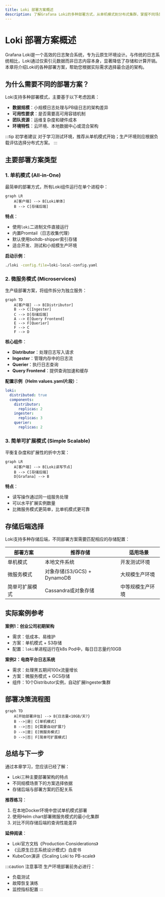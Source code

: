 ```yaml
---
title: Loki 部署方案概述
description: 了解Grafana Loki的多种部署方式，从单机模式到分布式集群，掌握不同场景下的最佳实践方案。
---
```


# Loki 部署方案概述

Grafana Loki是一个高效的日志聚合系统，专为云原生环境设计。与传统的日志系统相比，Loki通过仅索引元数据而非日志内容本身，显著降低了存储和计算开销。本章将介绍Loki的各种部署方案，帮助您根据实际需求选择最合适的架构。

## 为什么需要不同的部署方案？

Loki支持多种部署模式，主要基于以下考虑因素：
- **数据规模**：小规模日志处理与PB级日志的架构差异
- **可用性要求**：是否需要高可用容错机制
- **团队资源**：运维复杂度和硬件成本
- **环境特性**：云环境、本地数据中心或混合架构

:::tip 初学者建议
对于学习测试环境，推荐从单机模式开始；生产环境则应根据负载评估选择分布式方案。
:::

## 主要部署方案类型

### 1. 单机模式 (All-in-One)

最简单的部署方式，所有Loki组件运行在单个进程中：

```mermaid
graph LR
    A[客户端] --> B[Loki单体]
    B --> C[存储后端]
```

**特点**：
- 使用`loki`二进制文件直接运行
- 内置Promtail（日志收集代理）
- 默认使用boltdb-shipper索引存储
- 适合开发、测试和小规模生产环境

**启动示例**：
```bash
./loki -config.file=loki-local-config.yaml
```

### 2. 微服务模式 (Microservices)

生产级部署方案，将组件拆分为独立服务：

```mermaid
graph TD
    A[客户端] --> B[Distributor]
    B --> C[Ingester]
    C --> D[存储后端]
    A --> E[Query Frontend]
    E --> F[Querier]
    F --> C
    F --> D
```

**核心组件**：
- **Distributor**：处理日志写入请求
- **Ingester**：管理内存中的日志流
- **Querier**：执行日志查询
- **Query Frontend**：提供查询加速和缓存

**配置示例（Helm values.yaml片段）**：
```yaml
loki:
  distributed: true
  components:
    distributor:
      replicas: 2
    ingester:
      replicas: 3
    querier:
      replicas: 2
```

### 3. 简单可扩展模式 (Simple Scalable)

平衡复杂度和扩展性的折中方案：

```mermaid
graph LR
    A[客户端] --> B[Loki读写节点]
    B --> C[存储后端]
    D[Grafana] --> B
```

**特点**：
- 读写操作通过同一组服务处理
- 可以水平扩展实例数量
- 比微服务模式更简单，比单机模式更可靠

## 存储后端选择

Loki支持多种存储后端，不同部署方案需要匹配相应的存储配置：

| 部署方案       | 推荐存储                     | 适用场景                 |
|----------------|----------------------------|-------------------------|
| 单机模式       | 本地文件系统                | 开发测试环境            |
| 微服务模式     | 对象存储(S3/GCS) + DynamoDB | 大规模生产环境          |
| 简单可扩展模式 | Cassandra或对象存储         | 中等规模生产环境        |

## 实际案例参考

**案例1：创业公司初期架构**
- 需求：低成本、易维护
- 方案：单机模式 + S3存储
- 配置：`loki`单进程运行在k8s Pod中，每日日志量约10GB

**案例2：电商平台日志系统**
- 需求：处理黑五期间100x流量增长
- 方案：微服务模式 + GCS存储
- 组件：10个Distributor实例，自动扩展Ingester集群

## 部署决策流程图

```mermaid
graph TD
    A[开始部署评估] --> B{日志量<10GB/天?}
    B -->|是| C[单机模式]
    B -->|否| D{需要自动扩展?}
    D -->|是| E[微服务模式]
    D -->|否| F[简单可扩展模式]
```

## 总结与下一步

通过本章学习，您应该已经了解：
- Loki三种主要部署架构的特点
- 不同规模场景下的方案选择依据
- 存储后端与部署方案的匹配关系

**推荐练习**：
1. 在本地Docker环境中尝试单机模式部署
2. 使用Helm chart部署微服务模式的最小化集群
3. 对比不同存储后端的查询性能差异

**延伸阅读**：
- Loki官方文档《Production Considerations》
- 《云原生日志系统设计模式》白皮书
- KubeCon演讲《Scaling Loki to PB-scale》

:::caution 注意事项
生产环境部署前务必进行：
- 负载测试
- 故障恢复演练
- 监控指标配置
:::